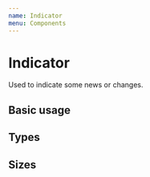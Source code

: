 ```yaml
---
name: Indicator
menu: Components
---
```



# Indicator

Used to indicate some news or changes.

## Basic usage

<Playground>
    <Indicator />
</Playground>

## Types

<Playground>
    <WrapperHorizontal>
        <Indicator type="default" />
        <Indicator type="primary" />
        <Indicator type="success" />
        <Indicator type="warning" />
        <Indicator type="error" />
        <Indicator type="info" />
    </WrapperHorizontal>
</Playground>

## Sizes

<Playground>
    <WrapperHorizontal>
        <Indicator size="small" type="primary" />
        <Indicator size="medium" type="primary" />
        <Indicator size="large" type="primary" />
    </WrapperHorizontal>
</Playground>
